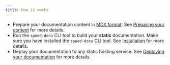 ```yaml
---
title: How it works
---
```


- Prepare your documentation content in [MDX format](https://mdxjs.com/). See [Preparing your content](/preparing-your-content) for more details.
- Run the `speed-docs` CLI tool to build your **static** documentation. Make sure you have installed the `speed-docs` CLI tool. See [Installation](/#installation) for more details.
- Deploy your documentation to any static hosting service. See [Deploying your documentation](/deploying) for more details.
